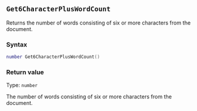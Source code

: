 ::: {.minipage data-latex="{\textwidth}"}
## `Get6CharacterPlusWordCount` {#standard-get6characterpluswordcount}

Returns the number of words consisting of six or more characters from the document.

### Syntax {-}

``` .lua
number Get6CharacterPlusWordCount()
```

### Return value {-}

Type: `number`

The number of words consisting of six or more characters from the document.
:::

